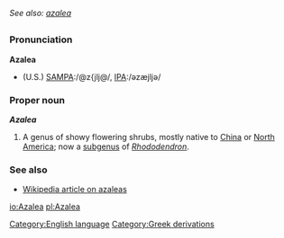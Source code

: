''See also: [[azalea]]''
=={{en}}==
[[Category:English language]]
===Pronunciation===
'''Azalea'''
*(U.S.) [[Pronunciation guide|SAMPA]]:/@z{jlj@/, [[Pronunciation guide|IPA]]:/əzæjljə/

===Proper noun===
'''''Azalea'''''

#A genus of showy flowering shrubs, mostly native to [[China]] or [[North America]]; <!--false [[honeysuckle]]--> now a [[subgenus]] of ''[[Rhododendron]]''.

===See also===
*[[w:azalea|Wikipedia article on azaleas]]

[[Category:Greek derivations]]

[[io:Azalea]]
[[pl:Azalea]]